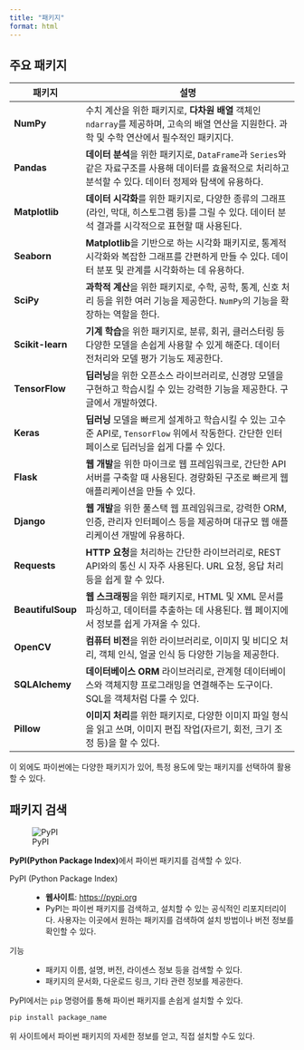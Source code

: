 ```yaml
---
title: "패키지"
format: html
---
```


## 주요 패키지 {#sec-package}

| 패키지         | 설명                                                        |
|----------------|------------------------------------------------------------|
| **NumPy**      | 수치 계산을 위한 패키지로, **다차원 배열** 객체인 `ndarray`를 제공하며, 고속의 배열 연산을 지원한다. 과학 및 수학 연산에서 필수적인 패키지다. |
| **Pandas**     | **데이터 분석**을 위한 패키지로, `DataFrame`과 `Series`와 같은 자료구조를 사용해 데이터를 효율적으로 처리하고 분석할 수 있다. 데이터 정제와 탐색에 유용하다. |
| **Matplotlib** | **데이터 시각화**를 위한 패키지로, 다양한 종류의 그래프(라인, 막대, 히스토그램 등)를 그릴 수 있다. 데이터 분석 결과를 시각적으로 표현할 때 사용된다. |
| **Seaborn**    | **Matplotlib**을 기반으로 하는 시각화 패키지로, 통계적 시각화와 복잡한 그래프를 간편하게 만들 수 있다. 데이터 분포 및 관계를 시각화하는 데 유용하다. |
| **SciPy**      | **과학적 계산**을 위한 패키지로, 수학, 공학, 통계, 신호 처리 등을 위한 여러 기능을 제공한다. `NumPy`의 기능을 확장하는 역할을 한다. |
| **Scikit-learn** | **기계 학습**을 위한 패키지로, 분류, 회귀, 클러스터링 등 다양한 모델을 손쉽게 사용할 수 있게 해준다. 데이터 전처리와 모델 평가 기능도 제공한다. |
| **TensorFlow** | **딥러닝**을 위한 오픈소스 라이브러리로, 신경망 모델을 구현하고 학습시킬 수 있는 강력한 기능을 제공한다. 구글에서 개발하였다. |
| **Keras**      | **딥러닝** 모델을 빠르게 설계하고 학습시킬 수 있는 고수준 API로, `TensorFlow` 위에서 작동한다. 간단한 인터페이스로 딥러닝을 쉽게 다룰 수 있다. |
| **Flask**      | **웹 개발**을 위한 마이크로 웹 프레임워크로, 간단한 API 서버를 구축할 때 사용된다. 경량화된 구조로 빠르게 웹 애플리케이션을 만들 수 있다. |
| **Django**     | **웹 개발**을 위한 풀스택 웹 프레임워크로, 강력한 ORM, 인증, 관리자 인터페이스 등을 제공하며 대규모 웹 애플리케이션 개발에 유용하다. |
| **Requests**   | **HTTP 요청**을 처리하는 간단한 라이브러리로, REST API와의 통신 시 자주 사용된다. URL 요청, 응답 처리 등을 쉽게 할 수 있다. |
| **BeautifulSoup** | **웹 스크래핑**을 위한 패키지로, HTML 및 XML 문서를 파싱하고, 데이터를 추출하는 데 사용된다. 웹 페이지에서 정보를 쉽게 가져올 수 있다. |
| **OpenCV**     | **컴퓨터 비전**을 위한 라이브러리로, 이미지 및 비디오 처리, 객체 인식, 얼굴 인식 등 다양한 기능을 제공한다. |
| **SQLAlchemy** | **데이터베이스 ORM** 라이브러리로, 관계형 데이터베이스와 객체지향 프로그래밍을 연결해주는 도구이다. SQL을 객체처럼 다룰 수 있다. |
| **Pillow**     | **이미지 처리**를 위한 패키지로, 다양한 이미지 파일 형식을 읽고 쓰며, 이미지 편집 작업(자르기, 회전, 크기 조정 등)을 할 수 있다. |

이 외에도 파이썬에는 다양한 패키지가 있어, 특정 용도에 맞는 패키지를 선택하여 활용할 수 있다.

## 패키지 검색 {#sec-package-search}

![PyPI](https://pypi.org/static/images/logo-large.516e776d.svg)

**PyPI(Python Package Index)**에서 파이썬 패키지를 검색할 수 있다.

PyPI (Python Package Index)
: - **웹사이트**: [https://pypi.org](https://pypi.org)
- PyPI는 파이썬 패키지를 검색하고, 설치할 수 있는 공식적인 리포지터리이다. 사용자는 이곳에서 원하는 패키지를 검색하여 설치 방법이나 버전 정보를 확인할 수 있다.
  
기능
: - 패키지 이름, 설명, 버전, 라이센스 정보 등을 검색할 수 있다.
- 패키지의 문서화, 다운로드 링크, 기타 관련 정보를 제공한다.

PyPI에서는 `pip` 명령어를 통해 파이썬 패키지를 손쉽게 설치할 수 있다.

```bash
pip install package_name
```

위 사이트에서 파이썬 패키지의 자세한 정보를 얻고, 직접 설치할 수도 있다.

